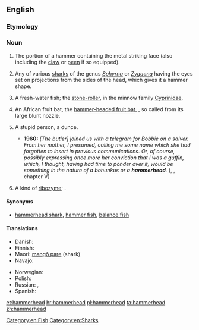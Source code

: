 ==English==
{{rfi}}
{{wikipedia}}
{{wikispecies}}
===Etymology===
{{compound|hammer|head}}
===Noun===
{{en-noun}}

# The portion of a hammer containing the metal striking face (also including the [[claw]] or [[peen]] if so equipped).
# {{context|zoology|lang=en}} Any of various [[shark]]s of the genus ''[[Sphyrna]]'' or ''[[Zygaena]]'' having the eyes set on projections from the sides of the head, which gives it a hammer shape.
# {{context|zoology|lang=en}} A fresh-water fish; the [[stone-roller]], in the minnow family [[Cyprinidae]].
# {{context|zoology|lang=en}} An African fruit bat, the [[hammer-headed fruit bat]], {{taxlink|Hypsignathus monstrosus|species}}, so called from its large blunt nozzle.
# {{context|slang|lang=en}} A stupid person, a dunce.
#* '''1960:''' ''[The butler] joined us with a telegram for Bobbie on a salver. From her mother, I presumed, calling me some name which she had forgotten to insert in previous communications. Or, of course, possibly expressing once more her conviction that I was a guffin, which, I thought, having had time to ponder over it, would be something in the nature of a bohunkus or a '''hammerhead'''.'' ({{w|P. G. Wodehouse}}, ''{{w|Jeeves in the Offing}}'', chapter V)
# {{context|biology|lang=en}} A kind of [[ribozyme]]; {{w|Hammerhead ribozyme}}.

====Synonyms====
*{{sense|shark}} [[hammerhead shark]], [[hammer fish]], [[balance fish]]

====Translations====
{{trans-top|shark}}
* Danish: {{t|da|hammerhaj}}
* Finnish: {{t+|fi|vasarahai}}
* Maori: [[mangō pare]] (shark)
* Navajo: {{t|nv|łóóʼ hashkéhé bitsiiʼ dikʼání}}
{{trans-mid}}
* Norwegian: {{t|no|hammerhai|m}}
* Polish: {{t|pl|rekin młot|m}}
* Russian: {{t|ru|акула-молот|f|tr=akúla-mólot}}, {{t|ru|рыба-молот|f|tr=rýba-mólot}}
* Spanish: {{t|es|cornudilla|f}}
{{trans-bottom}}

[[Category:en:Fish]]
[[Category:en:Sharks]]

[[et:hammerhead]]
[[hr:hammerhead]]
[[pl:hammerhead]]
[[ta:hammerhead]]
[[zh:hammerhead]]